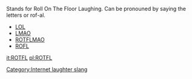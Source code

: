 Stands for Roll On The Floor Laughing.
Can be pronouned by saying the letters or rof-al.
*[[LOL]]
*[[LMAO]]
*[[ROTFLMAO]]
*[[ROFL]]
[[Category:Internet laughter slang]]

[[it:ROTFL]]
[[pl:ROTFL]]